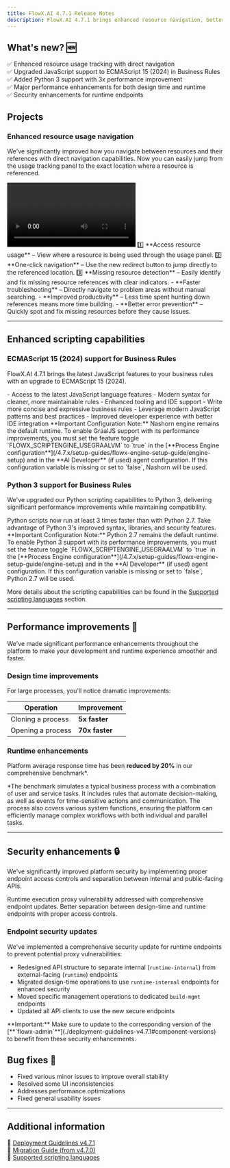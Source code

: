 ```yaml
---
title: FlowX.AI 4.7.1 Release Notes
description: FlowX.AI 4.7.1 brings enhanced resource navigation, better error detection, and workflow improvements to make your development journey even smoother! 🚀
---
```


## What's new? 🆕

✅ Enhanced resource usage tracking with direct navigation  
✅ Upgraded JavaScript support to ECMAScript 15 (2024) in Business Rules  
✅ Added Python 3 support with 3x performance improvement  
✅ Major performance enhancements for both design time and runtime        
✅ Security enhancements for runtime endpoints


## Projects

### Enhanced resource usage navigation

We've significantly improved how you navigate between resources and their references with direct navigation capabilities. Now you can easily jump from the usage tracking panel to the exact location where a resource is referenced.

<Frame>
<video
  controls
  className="w-full aspect-video"
  src="https://s3.eu-west-1.amazonaws.com/docx.flowx.ai/470/redirect_usage.mp4"
></video>
</Frame>

<Tabs>  
<Tab title="How it works">  
1️⃣ **Access resource usage** – View where a resource is being used through the usage panel.  
2️⃣ **One-click navigation** – Use the new redirect button to jump directly to the referenced location.  
3️⃣ **Missing resource detection** – Easily identify and fix missing resource references with clear indicators.  
</Tab>  
<Tab title="Why it's better">  
- **Faster troubleshooting** – Directly navigate to problem areas without manual searching.  
- **Improved productivity** – Less time spent hunting down references means more time building.  
- **Better error prevention** – Quickly spot and fix missing resources before they cause issues.  
</Tab>  
</Tabs>  



---

## Enhanced scripting capabilities

### ECMAScript 15 (2024) support for Business Rules

FlowX.AI 4.7.1 brings the latest JavaScript features to your business rules with an upgrade to ECMAScript 15 (2024).

<Tabs>  
<Tab title="What's included">  
- Access to the latest JavaScript language features
- Modern syntax for cleaner, more maintainable rules
- Enhanced tooling and IDE support
</Tab>  
<Tab title="Benefits">  
- Write more concise and expressive business rules
- Leverage modern JavaScript patterns and best practices
- Improved developer experience with better IDE integration
</Tab>  
</Tabs>

<Info>
**Important Configuration Note:** Nashorn engine remains the default runtime. To enable GraalJS support with its performance improvements, you must set the feature toggle `FLOWX_SCRIPTENGINE_USEGRAALVM` to `true` in the [**Process Engine configuration**](/4.7.x/setup-guides/flowx-engine-setup-guide/engine-setup) and in the **AI Developer** (if used) agent configuration. If this configuration variable is missing or set to `false`, Nashorn will be used.
</Info>

### Python 3 support for Business Rules

We've upgraded our Python scripting capabilities to Python 3, delivering significant performance improvements while maintaining compatibility.

<CardGroup columns="2">
  <Card title="3x Faster Execution" icon="bolt">  
  Python scripts now run at least 3 times faster than with Python 2.7.
  </Card>  
  <Card title="Modern Python Features" icon="code">  
  Take advantage of Python 3's improved syntax, libraries, and security features.
  </Card>  
</CardGroup>

<Info>
**Important Configuration Note:** Python 2.7 remains the default runtime. To enable Python 3 support with its performance improvements, you must set the feature toggle `FLOWX_SCRIPTENGINE_USEGRAALVM` to `true` in the [**Process Engine configuration**](/4.7.x/setup-guides/flowx-engine-setup-guide/engine-setup) and in the **AI Developer** (if used) agent configuration. If this configuration variable is missing or set to `false`, Python 2.7 will be used.
</Info>


More details about the scripting capabilities can be found in the [Supported scripting languages](../../4.7.x/docs/building-blocks/supported-scripts) section.

---

## Performance improvements 🚀


We've made significant performance enhancements throughout the platform to make your development and runtime experience smoother and faster.

### Design time improvements

For large processes, you'll notice dramatic improvements:

| Operation         | Improvement    |
| ----------------- | -------------- |
| Cloning a process | **5x faster**  |
| Opening a process | **70x faster** |

### Runtime enhancements

Platform average response time has been **reduced by 20%** in our comprehensive benchmark*.

<Info>
*The benchmark simulates a typical business process with a combination of user and service tasks. It includes rules that automate decision-making, as well as events for time-sensitive actions and communication. The process also covers various system functions, ensuring the platform can efficiently manage complex workflows with both individual and parallel tasks.
</Info>

---

## Security enhancements 🔒

We've significantly improved platform security by implementing proper endpoint access controls and separation between internal and public-facing APIs.

<CardGroup columns="2">
  <Card title="Enhanced API Security" icon="shield-check">  
  Runtime execution proxy vulnerability addressed with comprehensive endpoint updates.
  </Card>  
  <Card title="Access Control Improvements" icon="lock">  
  Better separation between design-time and runtime endpoints with proper access controls.
  </Card>  
</CardGroup>

### Endpoint security updates

We've implemented a comprehensive security update for runtime endpoints to prevent potential proxy vulnerabilities:

- Redesigned API structure to separate internal (`runtime-internal`) from external-facing (`runtime`) endpoints
- Migrated design-time operations to use `runtime-internal` endpoints for enhanced security
- Moved specific management operations to dedicated `build-mgmt` endpoints 
- Updated all API clients to use the new secure endpoints

<Info>
**Important:** Make sure to update to the corresponding  version of the [**`flowx-admin`**](./deployment-guidelines-v4.7.1#component-versions) to benefit from these security enhancements.
</Info>

## **Bug fixes** 🐞  

* Fixed various minor issues to improve overall stability
* Resolved some UI inconsistencies
* Addresses performance optimizations
* Fixed general usability issues
---

## **Additional information**  

📌 [Deployment Guidelines v4.7.1](./deployment-guidelines-v4.7.1)  
📌 [Migration Guide (from v4.7.0)](./migrating-from-v4.7.0-to-v4.7.1)  
📌 [Supported scripting languages](../../4.7.x/docs/building-blocks/supported-scripts)